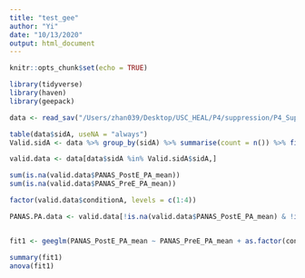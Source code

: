 ```yaml
---
title: "test_gee"
author: "Yi"
date: "10/13/2020"
output: html_document
---
```


```r
knitr::opts_chunk$set(echo = TRUE)
```

```r
library(tidyverse)
library(haven)
library(geepack)
```

```r
data <- read_sav("/Users/zhan039/Desktop/USC_HEAL/P4/suppression/P4_Suppression_Blood.sav")
```

```r
table(data$sidA, useNA = "always")
Valid.sidA <- data %>% group_by(sidA) %>% summarise(count = n()) %>% filter(count == 4) %>% select(., sidA)

valid.data <- data[data$sidA %in% Valid.sidA$sidA,]

sum(is.na(valid.data$PANAS_PostE_PA_mean))
sum(is.na(valid.data$PANAS_PreE_PA_mean))

factor(valid.data$conditionA, levels = c(1:4))
```

```r
PANAS.PA.data <- valid.data[!is.na(valid.data$PANAS_PostE_PA_mean) & !is.na(valid.data$PANAS_PreE_PA_mean), ] 


fit1 <- geeglm(PANAS_PostE_PA_mean ~ PANAS_PreE_PA_mean + as.factor(conditionA), data = PANAS.PA.data, id = sidA, family = gaussian(link = "identity"), corstr="exchangeable")

summary(fit1)
anova(fit1)
```

